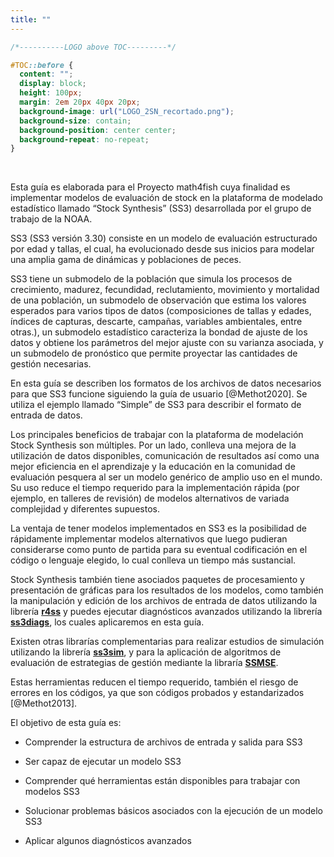 ```yaml
---
title: ""
---
```



```css

/*----------LOGO above TOC---------*/

#TOC::before {
  content: "";
  display: block;
  height: 100px;
  margin: 2em 20px 40px 20px;
  background-image: url("LOGO_2SN_recortado.png");
  background-size: contain;
  background-position: center center;
  background-repeat: no-repeat;
}

```


&nbsp;&nbsp;

Esta guía es elaborada para el Proyecto math4fish cuya finalidad es implementar modelos de evaluación de stock en la plataforma de modelado estadístico llamado "Stock Synthesis" (SS3) desarrollada por el grupo de trabajo de la NOAA.

SS3 (SS3 versión 3.30) consiste en un modelo de evaluación estructurado por edad y tallas, el cual, ha evolucionado desde sus inicios para modelar una amplia gama de dinámicas y poblaciones de peces.

SS3 tiene un submodelo de la población que simula los procesos de crecimiento, madurez, fecundidad, reclutamiento, movimiento y mortalidad de una población, un submodelo de observación que estima los valores esperados para varios tipos de datos (composiciones de tallas y edades, índices de capturas, descarte, campañas, variables ambientales, entre otras.), un submodelo estadístico caracteriza la bondad de ajuste de los datos y obtiene los parámetros del mejor ajuste con su varianza asociada, y un submodelo de pronóstico que permite proyectar las cantidades de gestión necesarias. 

En esta guía se describen los formatos de los archivos de datos necesarios para que SS3 funcione siguiendo la guía de usuario [@Methot2020].  Se utiliza el ejemplo llamado "Simple" de SS3 para describir el formato de entrada de datos.

Los principales beneficios de trabajar con la plataforma de modelación Stock Synthesis son múltiples. Por un lado, conlleva una mejora de la utilización de datos disponibles, comunicación de resultados así como una mejor eficiencia en el aprendizaje y la educación en la comunidad de evaluación pesquera al ser un modelo genérico de amplio uso en el mundo. Su uso reduce el tiempo requerido para la implementación rápida (por ejemplo, en talleres de revisión) de modelos alternativos de variada complejidad y diferentes supuestos. 

La ventaja de tener modelos implementados en SS3 es la posibilidad de rápidamente implementar modelos alternativos que luego pudieran considerarse como punto de partida para su eventual codificación en el código o lenguaje elegido, lo cual conlleva un tiempo más sustancial.

Stock Synthesis también tiene asociados paquetes de procesamiento y presentación de gráficas para los resultados de los modelos, como también la manipulación y edición de los archivos de entrada de datos utilizando la librería [**r4ss**](https://github.com/r4ss/r4ss) y puedes ejecutar diagnósticos avanzados utilizando la  librería  [**ss3diags**](https://github.com/jabbamodel/ss3diags), los cuales aplicaremos en esta guía.

Existen otras librarías complementarias para realizar estudios de simulación utilizando la librería [**ss3sim**](https://github.com/ss3sim/ss3sim), y para la aplicación de algoritmos de evaluación de estrategias de gestión mediante la libraría [**SSMSE**](https://github.com/nmfs-fish-tools/SSMSE).  

Estas herramientas reducen el tiempo requerido,  también el riesgo de errores en los códigos, ya que son códigos probados y estandarizados [@Methot2013]. 


El objetivo de esta guía es:

- Comprender la estructura de archivos de entrada y salida para SS3

- Ser capaz de ejecutar un modelo SS3 

- Comprender qué herramientas están disponibles para trabajar con modelos SS3

- Solucionar problemas básicos asociados con la ejecución de un modelo SS3

- Aplicar algunos diagnósticos avanzados 



